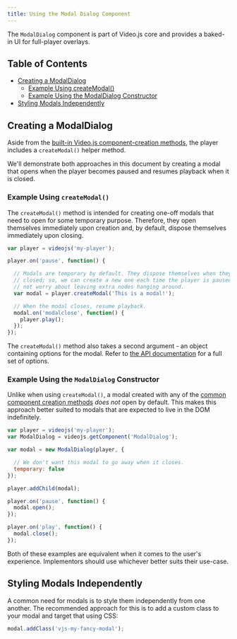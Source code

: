 ```yaml
---
title: Using the Modal Dialog Component
---
```


The `ModalDialog` component is part of Video.js core and provides a baked-in UI for full-player overlays.

## Table of Contents

* [Creating a ModalDialog](#creating-a-modaldialog)
  * [Example Using createModal()](#example-using-createmodal)
  * [Example Using the ModalDialog Constructor](#example-using-the-modaldialog-constructor)
* [Styling Modals Independently](#styling-modals-independently)

## Creating a ModalDialog

Aside from the [built-in Video.js component-creation methods][creating-component], the player includes a `createModal()` helper method.

We'll demonstrate both approaches in this document by creating a modal that opens when the player becomes paused and resumes playback when it is closed.

### Example Using `createModal()`

The `createModal()` method is intended for creating one-off modals that need to open for some temporary purpose. Therefore, they open themselves immediately upon creation and, by default, dispose themselves immediately upon closing.

```js
var player = videojs('my-player');

player.on('pause', function() {

  // Modals are temporary by default. They dispose themselves when they are
  // closed; so, we can create a new one each time the player is paused and
  // not worry about leaving extra nodes hanging around.
  var modal = player.createModal('This is a modal!');

  // When the modal closes, resume playback.
  modal.on('modalclose', function() {
    player.play();
  });
});
```

The `createModal()` method also takes a second argument - an object containing options for the modal. Refer to [the API documentation][api-doc] for a full set of options.

### Example Using the `ModalDialog` Constructor

Unlike when using `createModal()`, a modal created with any of the [common component creation methods][creating-component] _does not_ open by default. This makes this approach better suited to modals that are expected to live in the DOM indefinitely.

```js
var player = videojs('my-player');
var ModalDialog = videojs.getComponent('ModalDialog');

var modal = new ModalDialog(player, {

  // We don't want this modal to go away when it closes.
  temporary: false
});

player.addChild(modal);

player.on('pause', function() {
  modal.open();
});

player.on('play', function() {
  modal.close();
});
```

Both of these examples are equivalent when it comes to the user's experience. Implementors should use whichever better suits their use-case.

## Styling Modals Independently

A common need for modals is to style them independently from one another. The recommended approach for this is to add a custom class to your modal and target that using CSS:

```js
modal.addClass('vjs-my-fancy-modal');
```

[api-doc]: https://docs.videojs.com/ModalDialog.html

[creating-component]: /docs/guides/components.md#creating-a-component
